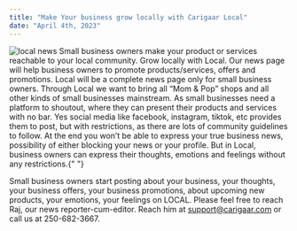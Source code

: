 ```yaml
---
title: "Make Your business grow locally with Carigaar Local"
date: "April 4th, 2023"
---
```


<img src="/locals/local8.png" alt="local news" />
Small business owners make your product or services reachable to your local community.
Grow locally with Local. Our news page will help business owners to promote products/services,
offers and promotions. Local will be a complete news page only for small business
owners. Through Local we want to bring all “Mom & Pop” shops and all other kinds
of small businesses mainstream. As small businesses need a platform to shoutout,
where they can present their products and services with no bar. Yes social media
like facebook, instagram, tiktok, etc provides them to post, but with restrictions,
as there are lots of community guidelines to follow. At the end you won’t be able
to express your true business news, possibility of either blocking your news or your
profile. But in Local, business owners can express their thoughts, emotions and feelings
without any restrictions.{" "}

Small business owners start posting about your business, your thoughts, your business offers, your business promotions, about upcoming new products, your emotions, your feelings on LOCAL. Please feel free to reach Raj, our news reporter-cum-editor. Reach him at support@carigaar.com or call us at 250-682-3667.

